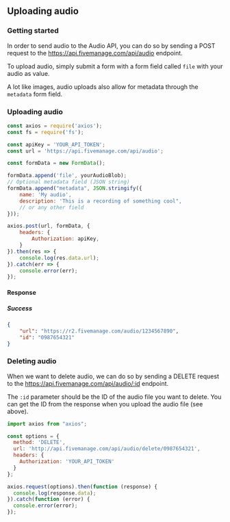 ## Uploading audio

### Getting started
In order to send audio to the Audio API, you can do so by sending a POST request to the https://api.fivemanage.com/api/audio endpoint.

To upload audio, simply submit a form with a form field called `file` with your audio as value.

A lot like images, audio uploads also allow for metadata through the `metadata` form field.

### Uploading audio
```js
const axios = require('axios');
const fs = require('fs');

const apiKey = 'YOUR_API_TOKEN';
const url = 'https://api.fivemanage.com/api/audio';

const formData = new FormData();

formData.append('file', yourAudioBlob);
// Optional metadata field (JSON string)
formData.append("metadata", JSON.stringify({
    name: 'My audio',
    description: 'This is a recording of something cool",
    // or any other field
}));

axios.post(url, formData, {
    headers: {
        Authorization: apiKey,
    }
}).then(res => {
    console.log(res.data.url);
}).catch(err => {
    console.error(err);
});
```


#### Response
##### Success
```json
{
    "url": "https://r2.fivemanage.com/audio/1234567890",
    "id": "0987654321"
}
```


### Deleting audio
When we want to delete audio, we can do so by sending a DELETE request to the https://api.fivemanage.com/api/audio/:id endpoint.

The `:id` parameter should be the ID of the audio file you want to delete. You can get the ID from the response when you upload the audio file (see above).

```js
import axios from "axios";

const options = {
  method: 'DELETE',
  url: 'http://api.fivemanage.com/api/audio/delete/0987654321',
  headers: {
    Authorization: 'YOUR_API_TOKEN'
  }
};

axios.request(options).then(function (response) {
  console.log(response.data);
}).catch(function (error) {
  console.error(error);
});
```
